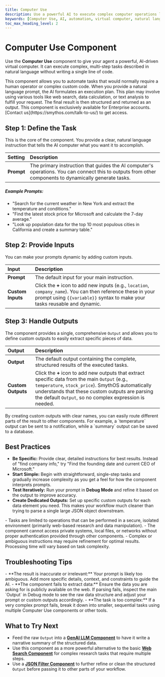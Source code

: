 ```yaml
---
title: Computer Use
description: Use a powerful AI to execute complex computer operations like web searching, data analysis, and report generation using natural language.
keywords: [Computer Use, AI, automation, virtual computer, natural language, data analysis, web search, enterprise]
toc_max_heading_level: 2
---
```


# Computer Use Component

Use the **Computer Use** component to give your agent a powerful, AI-driven virtual computer. It can execute complex, multi-step tasks described in natural language without writing a single line of code.

<InfoCallout title="Why this matters">
This component allows you to automate tasks that would normally require a human operator or complex custom code. When you provide a natural language prompt, the AI formulates an execution plan. This plan may involve using various tools like web search, data calculation, or text analysis to fulfill your request. The final result is then structured and returned as an output.
This component is exclusively available for Enterprise accounts. [Contact us](https://smythos.com/talk-to-us/) to get access.
</InfoCallout>

<Arcade src="https://demo.arcade.software/iA1SBPZMiyWMdwRUeTUP?embed&embed_mobile=tab&embed_desktop=inline&show_copy_link=true" title="Computer Use | SmythOS" />

<Spacer size="md" />

## Step 1: Define the Task

This is the core of the component. You provide a clear, natural language instruction that tells the AI computer what you want it to accomplish.

| Setting | Description |
|:---|:---|
| **Prompt** | The primary instruction that guides the AI computer's operations. You can connect this to outputs from other components to dynamically generate tasks. |

##### Example Prompts:
- "Search for the current weather in New York and extract the temperature and conditions."
- "Find the latest stock price for Microsoft and calculate the 7-day average."
- "Look up population data for the top 10 most populous cities in California and create a summary table."

<Spacer size="md" />

## Step 2: Provide Inputs

You can make your prompts dynamic by adding custom inputs.

| Input | Description |
|:---|:---|
| **Prompt** | The default input for your main instruction. |
| **Custom Inputs** | Click the **+** icon to add new inputs (e.g., `location`, `company_name`). You can then reference these in your prompt using `{{variable}}` syntax to make your tasks reusable and dynamic. |

<Spacer size="md" />

## Step 3: Handle Outputs

The component provides a single, comprehensive `Output` and allows you to define custom outputs to easily extract specific pieces of data.

| Output | Description |
|:---|:---|
| **Output** | The default output containing the complete, structured results of the executed tasks. |
| **Custom Outputs**| Click the **+** icon to add new outputs that extract specific data from the main `Output` (e.g., `temperature`, `stock_price`). SmythOS automatically understands that these custom outputs are parsing the default `Output`, so no complex expression is needed. |

<TipCallout title="Easily Parse Results">
By creating custom outputs with clear names, you can easily route different parts of the result to other components. For example, a `temperature` output can be sent to a notification, while a `summary` output can be saved to a database.
</TipCallout>

<Spacer size="md" />

## Best Practices

- **Be Specific:** Provide clear, detailed instructions for best results. Instead of "find company info," try "Find the founding date and current CEO of Microsoft."
- **Start Simple:** Begin with straightforward, single-step tasks and gradually increase complexity as you get a feel for how the component interprets prompts.
- **Test Iteratively:** Run your prompt in **Debug Mode** and refine it based on the output to improve accuracy.
- **Create Dedicated Outputs:** Set up specific custom outputs for each data element you need. This makes your workflow much cleaner than trying to parse a single large JSON object downstream.

<WarningCallout title="Limitations">
- Tasks are limited to operations that can be performed in a secure, isolated environment (primarily web-based research and data manipulation).
- The component cannot access private systems, local files, or networks without proper authentication provided through other components.
- Complex or ambiguous instructions may require refinement for optimal results. Processing time will vary based on task complexity.
</WarningCallout>

<Spacer size="md" />

## Troubleshooting Tips

<InfoCallout title="If your task isn't executing correctly...">
- **The result is inaccurate or irrelevant:** Your prompt is likely too ambiguous. Add more specific details, context, and constraints to guide the AI.
- **The component fails to extract data:** Ensure the data you are asking for is publicly available on the web. If parsing fails, inspect the main `Output` in Debug mode to see the raw data structure and adjust your prompt or custom outputs accordingly.
- **The task is too complex:** If a very complex prompt fails, break it down into smaller, sequential tasks using multiple Computer Use components or other tools.
</InfoCallout>

<Spacer size="md" />

## What to Try Next

- Feed the raw `Output` into a **[GenAI LLM Component](/docs/agent-studio/components/base/gen-ai-llm)** to have it write a narrative summary of the structured data.
- Use this component as a more powerful alternative to the basic **[Web Search Component](/docs/agent-studio/components/tools/web-search)** for complex research tasks that require multiple steps.
- Use a **[JSON Filter Component](/docs/agent-studio/components/advanced/json-filter)** to further refine or clean the structured `Output` before passing it to other parts of your workflow.
